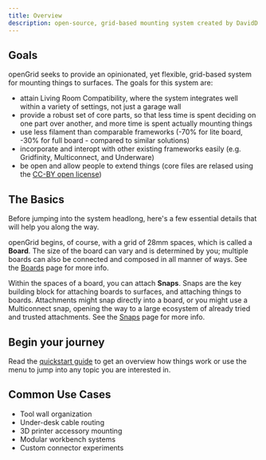 ```yaml
---
title: Overview
description: open-source, grid-based mounting system created by DavidD
---
```

## Goals
openGrid seeks to provide an opinionated, yet flexible, grid-based system for mounting things to surfaces. The goals for this system are:

* attain Living Room Compatibility, where the system integrates well within a variety of settings, not just a garage wall
* provide a robust set of core parts, so that less time is spent deciding on one part over another, and more time is spent actually mounting things
* use less filament than comparable frameworks (-70% for lite board, -30% for full board - compared to similar solutions)
* incorporate and interopt with other existing frameworks easily (e.g. Gridfinity, Multiconnect, and Underware)
* be open and allow people to extend things (core files are relased using the [CC-BY open license](http://creativecommons.org/licenses/by/4.0/))

## The Basics
Before jumping into the system headlong, here's a few essential details that will help you along the way.

openGrid begins, of course, with a grid of 28mm spaces, which is called a **Board**. The size of the board can vary and is determined by you; multiple boards can also be connected and composed in all manner of ways. See the [Boards](./board) page for more info.

Within the spaces of a board, you can attach **Snaps**. Snaps are the key building block for attaching boards to surfaces, and attaching things to boards. Attachments might snap directly into a board, or you might use a Multiconnect snap, opening the way to a large ecosystem of already tried and trusted attachments. See the [Snaps](./snaps) page for more info.

## Begin your journey
Read the [quickstart guide](./quickstart/) to get an overview how things work or use the menu to
jump into any topic you are interested in.

## Common Use Cases

- Tool wall organization
- Under-desk cable routing
- 3D printer accessory mounting
- Modular workbench systems
- Custom connector experiments
